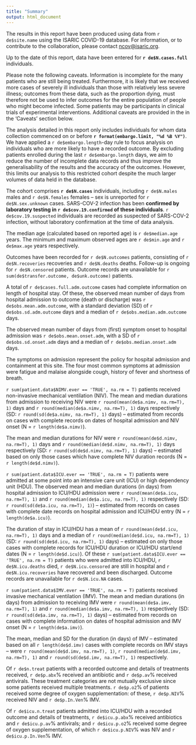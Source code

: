 ```yaml
---
title: "Summary"
output: html_document
---
```


The results in this report have been produced using data from `r de$site.name` using the ISARIC COVID-19 database. For information, or to contribute to the collaboration, please contact [ncov@isaric.org](ncov@isaric.org).

Up to the date of this report, data have been entered for **`r de$N.cases.full`** individuals.

Please note the following caveats. Information is incomplete for the many patients who are still being treated. Furthermore, it is likely that we received more cases of severely ill individuals than those with relatively less severe illness; outcomes from these data, such as the proportion dying, must therefore not be used to infer outcomes for the entire population of people who might become infected. Some patients may be participants in clinical trials of experimental interventions. Additional caveats are provided in the in the ‘Caveats’ section below. 

The analysis detailed in this report only includes individuals for whom data collection commenced on or before **`r format(embargo.limit, "%d %B %Y")`**. We have applied a `r de$embargo.length`-day rule to focus analysis on individuals who are more likely to have a recorded outcome. By excluding patients enrolled during the last `r de$embargo.length` days, we aim to reduce the number of incomplete data records and thus improve the generalisability of the results and the accuracy of the outcomes. However, this limits our analysis to this restricted cohort despite the much larger volumes of data held in the database.  

The cohort comprises **`r de$N.cases`** individuals, including `r de$N.males` males and `r de$N.females` females -- sex is unreported for `r de$N.sex.unknown` cases. SARS-COV-2 infection has been **confirmed by laboratory testing in `r de$cov.19.confirmed` of these individuals**. `r de$cov.19.suspected` individuals are recorded as suspected of SARS-COV-2 infection, without laboratory confirmation at the time of data analysis. 

The median age (calculated based on reported age) is `r de$median.age` years. The minimum and maximum observed ages are `r de$min.age`  and `r de$max.age` years respectively. 

Outcomes have been recorded for `r de$N.outcomes` patients, consisting of `r de$N.recoveries` recoveries and `r de$N.deaths` deaths. Follow-up is ongoing for `r de$N.censored` patients. Outcome records are unavailable for `r sum(de$transfer.outcome, de$unk.outcome)` patients.

<!-- Using only completed outcomes, the case fatality ratio (CFR) was estimated as `r de$hfr*100`% (95% CI: `r de$hfr.lower*100`%, `r de$hfr.upper*100`%). When cases with unobserved outcomes are taken into consideration, the CFR estimate is  `r de$cfr*100`% (95% CI: `r de$cfr.lower*100`%, `r de$cfr.upper*100`%). It must be noted that these CFR estimates should not be considered as final, as they are subject to change as more outcomes are observed. -->

A total of `r de$cases.full.adm.outcome` cases had complete information on length of hospital stay. Of these, the observed mean number of days from hospital admission to outcome (death or discharge) was `r de$obs.mean.adm.outcome`, with a standard deviation (SD) of `r  de$obs.sd.adm.outcome` days and a median of `r de$obs.median.adm.outcome` days. 

The observed mean number of days from (first) symptom onset to hospital admission was `r de$obs.mean.onset.adm`, with a SD of `r de$obs.sd.onset.adm` days and a median of `r de$obs.median.onset.adm` days. 

The symptoms on admission represent the policy for hospital admission and containment at this site. The four most common symptoms at admission were fatigue and malaise alongside cough, history of fever and shortness of breath.

`r sum(patient.data$NIMV.ever == 'TRUE', na.rm = T)` patients received non-invasive mechanical ventilation (NIV). The mean and median durations from admission to receiving NIV were `r round(mean(de$a.nimv, na.rm=T), 1)` days  and  `r round(median(de$a.nimv, na.rm=T), 1)` days respectively (SD: `r round(sd(de$a.nimv, na.rm=T), 1)` days) -- estimated from  records on cases with complete records on dates of hospital admission and NIV onset (N = `r length(de$a.nimv)`).


The mean and median durations for NIV were `r round(mean(de$d.nimv, na.rm=T), 1)` days and `r round(median(de$d.nimv, na.rm=T), 1)` days respectively (SD: `r round(sd(de$d.nimv, na.rm=T), 1)` days) -- estimated based on only those cases which have complete NIV duration records (N = `r length(de$d.nimv)`).


`r sum(patient.data$ICU.ever == 'TRUE', na.rm = T)` patients were admitted at some point into an intensive care unit (ICU) or high dependency unit (HDU). The observed mean and median durations (in days) from hospital admission to ICU/HDU admission were `r round(mean(de$a.icu, na.rm=T), 1)` and `r round(median(de$a.icu, na.rm=T), 1)` respectively (SD: `r round(sd(de$a.icu, na.rm=T), 1)`) -- estimated from  records on cases with complete date records on hospital admission and ICU/HDU entry (N = `r length(de$a.icu)`).


The duration of stay in ICU/HDU has a mean of `r round(mean(de$d.icu, na.rm=T), 1)` days and a median of `r round(median(de$d.icu, na.rm=T), 1)` (SD: `r round(sd(de$d.icu, na.rm=T), 1)` days) -- estimated on only those cases with complete records for ICU/HDU duration or ICU/HDU start/end dates (N = `r length(de$d.icu)`). Of these `r sum(patient.data$ICU.ever == 'TRUE', na.rm = T)` patients who were admitted into ICU/HDU, `r de$N.icu.deaths` died, `r de$N.icu.censored` are still in hospital and `r de$N.icu.recoveries` have recovered and been discharged. Outcome records are unavailable for `r de$N.icu.NA` cases.

`r sum(patient.data$IMV.ever == 'TRUE', na.rm = T)` patients received invasive mechanical ventilation (IMV). The mean and median durations (in days) from admission to receiving IMV were `r round(mean(de$a.imv, na.rm=T), 1)` and `r round(median(de$a.imv, na.rm=T), 1)` respectively (SD: `r round(sd(de$a.imv, na.rm=T), 1)` days) -- estimated from records on cases with complete information on dates of hospital admission and IMV onset (N = `r length(de$a.imv)`).

The mean, median and SD for the duration (in days) of IMV -- estimated based on all `r length(de$d.imv)` cases with complete records on IMV stays -- were `r round(mean(de$d.imv, na.rm=T), 1)`, `r round(median(de$d.imv, na.rm=T), 1)` and `r round(sd(de$d.imv, na.rm=T), 1)` respectively.

Of `r de$n.treat` patients with a recorded outcome and details of treatments received, `r de$p.abx`% received an antibiotic and `r de$p.av`% received antivirals. These treatment categories are not mutually exclusive since some patients received multiple treatments. `r de$p.o2`% of patients received some degree of oxygen supplementation: of these, `r de$p.NIV`% received NIV and `r de$p.In.Ven`% IMV.

Of `r de$icu.n.treat` patients admitted into ICU/HDU with a recorded outcome and  details of treatments, `r de$icu.p.abx`% received antibiotics and `r de$icu.p.av`% antivirals; and `r de$icu.p.o2`% received some degree of oxygen supplementation, of which `r de$icu.p.NIV`% was NIV and `r de$icu.p.In.Ven`% IMV.


